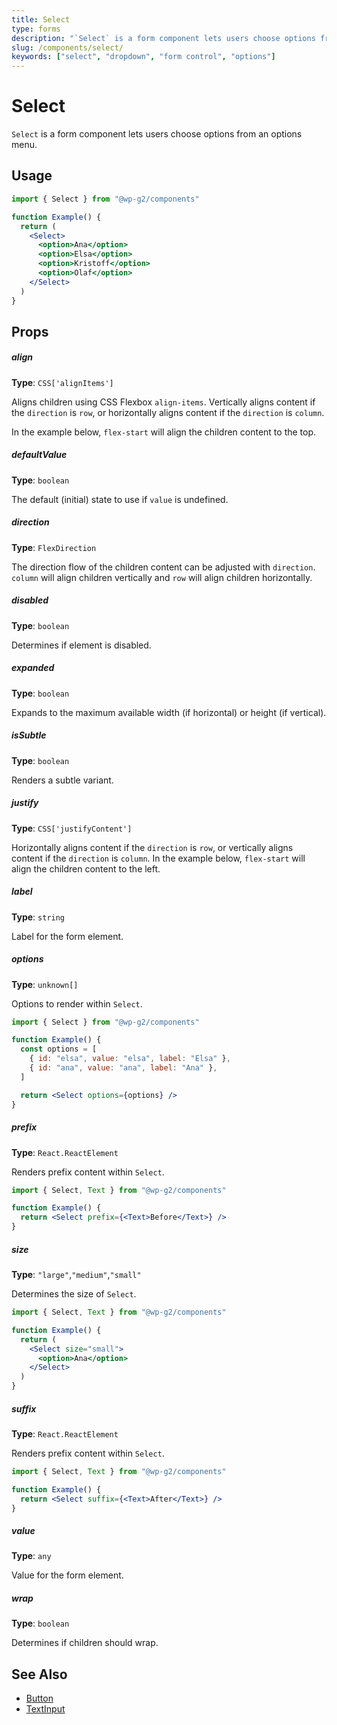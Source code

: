 ```yaml
---
title: Select
type: forms
description: "`Select` is a form component lets users choose options from an options menu."
slug: /components/select/
keywords: ["select", "dropdown", "form control", "options"]
---
```


# Select

`Select` is a form component lets users choose options from an options menu.

<!-- props -->
<!-- Automatically Generated -->

## Usage

```jsx live
import { Select } from "@wp-g2/components"

function Example() {
  return (
    <Select>
      <option>Ana</option>
      <option>Elsa</option>
      <option>Kristoff</option>
      <option>Olaf</option>
    </Select>
  )
}
```

## Props

##### align

**Type**: `CSS['alignItems']`

Aligns children using CSS Flexbox `align-items`. Vertically aligns content if the `direction` is `row`, or horizontally aligns content if the `direction` is `column`.

In the example below, `flex-start` will align the children content to the top.

##### defaultValue

**Type**: `boolean`

The default (initial) state to use if `value` is undefined.

##### direction

**Type**: `FlexDirection`

The direction flow of the children content can be adjusted with `direction`. `column` will align children vertically and `row` will align children horizontally.

##### disabled

**Type**: `boolean`

Determines if element is disabled.

##### expanded

**Type**: `boolean`

Expands to the maximum available width (if horizontal) or height (if vertical).

##### isSubtle

**Type**: `boolean`

Renders a subtle variant.

##### justify

**Type**: `CSS['justifyContent']`

Horizontally aligns content if the `direction` is `row`, or vertically aligns content if the `direction` is `column`.
In the example below, `flex-start` will align the children content to the left.

##### label

**Type**: `string`

Label for the form element.

##### options

**Type**: `unknown[]`

Options to render within `Select`.

```jsx live
import { Select } from "@wp-g2/components"

function Example() {
  const options = [
    { id: "elsa", value: "elsa", label: "Elsa" },
    { id: "ana", value: "ana", label: "Ana" },
  ]

  return <Select options={options} />
}
```

##### prefix

**Type**: `React.ReactElement`

Renders prefix content within `Select`.

```jsx live
import { Select, Text } from "@wp-g2/components"

function Example() {
  return <Select prefix={<Text>Before</Text>} />
}
```

##### size

**Type**: `"large"`,`"medium"`,`"small"`

Determines the size of `Select`.

```jsx live
import { Select, Text } from "@wp-g2/components"

function Example() {
  return (
    <Select size="small">
      <option>Ana</option>
    </Select>
  )
}
```

##### suffix

**Type**: `React.ReactElement`

Renders prefix content within `Select`.

```jsx live
import { Select, Text } from "@wp-g2/components"

function Example() {
  return <Select suffix={<Text>After</Text>} />
}
```

##### value

**Type**: `any`

Value for the form element.

##### wrap

**Type**: `boolean`

Determines if children should wrap.

<!-- /Automatically Generated -->
<!-- /props -->

## See Also

- [Button](/components/button/)
- [TextInput](/components/textinput/)

